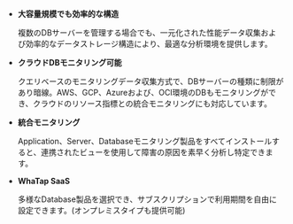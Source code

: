- **大容量規模でも効率的な構造**

  複数のDBサーバーを管理する場合でも、一元化された性能データ収集および効率的なデータストレージ構造により、最適な分析環境を提供します。

<Xclude product="cubrid,cubrid-v1">

- **クラウドDBモニタリング可能**

  クエリベースのモニタリングデータ収集方式で、DBサーバーの種類に制限があり暗線。AWS、GCP、Azureおよび、OCI環境のDBもモニタリングができ、クラウドのリソース指標との統合モニタリングにも対応しています。

</Xclude>

- **統合モニタリング**

  Application、Server、Databaseモニタリング製品をすべてインストールすると、連携されたビューを使用して障害の原因を素早く分析し特定できます。

- **WhaTap SaaS**

  多様なDatabase製品を選択でき、サブスクリプションで利用期間を自由に設定できます。(オンプレミスタイプも提供可能)
